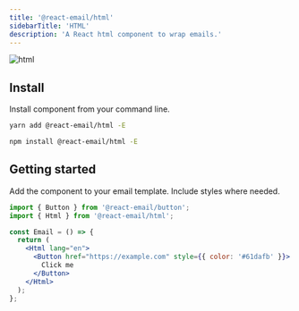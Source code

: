 ```yaml
---
title: '@react-email/html'
sidebarTitle: 'HTML'
description: 'A React html component to wrap emails.'
---
```



<img className="rounded-md" src="/docs/images/components/html.png" alt="html" />

## Install

Install component from your command line.

<CodeGroup>

```sh yarn
yarn add @react-email/html -E
```

```sh npm
npm install @react-email/html -E
```

</CodeGroup>

## Getting started

Add the component to your email template. Include styles where needed.

```jsx
import { Button } from '@react-email/button';
import { Html } from '@react-email/html';

const Email = () => {
  return (
    <Html lang="en">
      <Button href="https://example.com" style={{ color: '#61dafb' }}>
        Click me
      </Button>
    </Html>
  );
};
```

<Support />
